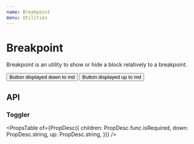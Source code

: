 ```yaml
---
name: Breakpoint
menu: Utilities
---
```



# Breakpoint

Breakpoint is an utility to show or hide a block relatively to a breakpoint. 

<Playground>
  <Breakpoint down="md">
    <Button variant="primary">Button displayed down to md</Button>
  </Breakpoint>
  <Breakpoint up="md">
    <Button variant="secondary">Button displayed up to md</Button>
  </Breakpoint>
</Playground>

## API

### Toggler

<PropsTable
  of={PropDesc({
    children: PropDesc.func.isRequired,
    down: PropDesc.string,
    up: PropDesc.string,
  })}
/>

